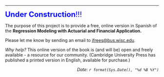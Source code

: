 
<!-- # Preface {-} -->




***
<font color="blue" size="+2">**Under Construction**!!!</font> 

The purpose of this project is to provide a free, online version in Spanish of the **Regression Modeling with Actuarial and Financial Application.**


Please let me know by sending an email to <jfrees@bus.wisc.edu>. 

*Why help?* This online version of the book is (and will be) open and freely available - a resource for our community. (Cambridge University Press has published a printed version in English, available for purchase.)



<p style="text-align:right;">
*Date: `r format(Sys.Date(), "%d %B %Y")`*</p>

